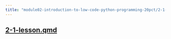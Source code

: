 ```yaml
---
title: "module02-introduction-to-low-code-python-programming-20pct/2-1-lesson.qmd"
---
```


## [2-1-lesson.qmd](2-1-lesson.qmd)








